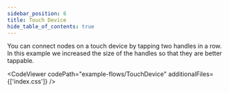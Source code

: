 ```yaml
---
sidebar_position: 6
title: Touch Device
hide_table_of_contents: true
---
```



You can connect nodes on a touch device by tapping two handles in a row. In this example we increased the size of the handles so that they are better tappable.

<CodeViewer codePath="example-flows/TouchDevice" additionalFiles={['index.css']} />
